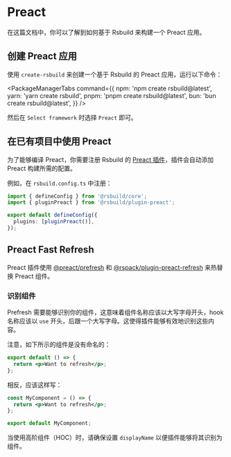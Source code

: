 # Preact

在这篇文档中，你可以了解到如何基于 Rsbuild 来构建一个 Preact 应用。

## 创建 Preact 应用

使用 `create-rsbuild` 来创建一个基于 Rsbuild 的 Preact 应用，运行以下命令：


<PackageManagerTabs
  command={{
    npm: 'npm create rsbuild@latest',
    yarn: 'yarn create rsbuild',
    pnpm: 'pnpm create rsbuild@latest',
    bun: 'bun create rsbuild@latest',
  }}
/>

然后在 `Select framework` 时选择 `Preact` 即可。

## 在已有项目中使用 Preact

为了能够编译 Preact，你需要注册 Rsbuild 的 [Preact 插件](/plugins/list/plugin-preact)，插件会自动添加 Preact 构建所需的配置。

例如，在 `rsbuild.config.ts` 中注册：

```ts title="rsbuild.config.ts"
import { defineConfig } from '@rsbuild/core';
import { pluginPreact } from '@rsbuild/plugin-preact';

export default defineConfig({
  plugins: [pluginPreact()],
});
```

## Preact Fast Refresh

Preact 插件使用 [@preact/prefresh](https://github.com/preactjs/prefresh) 和 [@rspack/plugin-preact-refresh](https://github.com/rspack-contrib/rspack-plugin-preact-refresh) 来热替换 Preact 组件。

### 识别组件

Prefresh 需要能够识别你的组件，这意味着组件名称应该以大写字母开头，hook 名称应该以 `use` 开头，后跟一个大写字母。这使得插件能够有效地识别这些内容。

注意，如下所示的组件是没有命名的：

```jsx
export default () => {
  return <p>Want to refresh</p>;
};
```

相反，应该这样写：

```jsx
const MyComponent = () => {
  return <p>Want to refresh</p>;
};

export default MyComponent;
```

当使用高阶组件（HOC）时，请确保设置 `displayName` 以便插件能够将其识别为组件。
